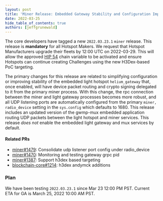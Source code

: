 ```yaml
---
layout: post
title: 'Miner Release: Embedded Gateway Stability and Configuration Improvements'
date: 2022-03-25
hide_table_of_contents: true
authors: [jeffgrunewald]
---
```


The core developers have tagged a new `2022.03.23.1` `miner` release. This release is **mandatory**
for all Hotspot Makers. We request that Hotspot Manufacturers upgrade their fleets by 12:00 UTC on
2022-03-29. This will allow the approved
[HIP 54](https://github.com/helium/HIP/blob/main/0054-h3dex-targeting.md) chain variable to be
activated and ensure Hotspots can continue creating Challenges using the new H3Dex-based PoC
targeting.

<!--truncate-->

The primary changes for this release are related to simplifying configuration or improving stability
of the embedded light hotspot `helium_gateway` that, once enabled, will have device packet routing
and crypto signing delegated to it from the primary miner process. With this change, the rpc
connection between the miner and light gateway processes becomes more robust, and all UDP listening
ports are automatically configured from the primary `miner, radio_device` setting in the
`sys.config` which defaults to 1680. This release includes an updated version of the gwmp-mux
embedded application routing UDP packets between the light hotspot and miner services. This release
_does not_ enable the embedded light gateway and mux services by default.

#### Related PRs

- [miner#1479](https://github.com/helium/miner/pull/1479): Consolidate udp listener port config
  under radio_device
- [miner#1470](https://github.com/helium/miner/pull/1470): Monitoring and testing gateway grpc pid
- [miner#1387](https://github.com/helium/miner/pull/1387): Support h3dex based targeting
- [blockchain-core#1214](https://github.com/helium/blockchain-core/pull/1214): h3dex andymck
  additions

### Plan

We have been testing `2022.03.23.1` since Mar 23 12:00 PM PST. Current ETA for GA is March 25, 2022
10:00 AM PST.

